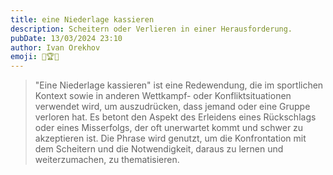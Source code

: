 ```yaml
---
title: eine Niederlage kassieren
description: Scheitern oder Verlieren in einer Herausforderung.
pubDate: 13/03/2024 23:10
author: Ivan Orekhov
emoji: 🚫🏆😢
---
```


> "Eine Niederlage kassieren" ist eine Redewendung, die im sportlichen Kontext sowie in anderen Wettkampf- oder Konfliktsituationen verwendet wird,
> um auszudrücken, dass jemand oder eine Gruppe verloren hat.
> Es betont den Aspekt des Erleidens eines Rückschlags oder eines Misserfolgs,
> der oft unerwartet kommt und schwer zu akzeptieren ist. Die Phrase wird genutzt,
> um die Konfrontation mit dem Scheitern und die Notwendigkeit, daraus zu lernen und weiterzumachen, zu thematisieren.
